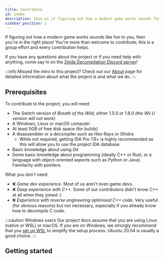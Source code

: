 ```yaml
---
title: Contribute
id: index
description: Join us if figuring out how a modern game works sounds fun to you! This is a group effort and every contribution helps.
sidebar_position: 1
---
```


If figuring out how a modern game works sounds like fun to you, then you're in the right place! You're more than welcome to contribute; this is a group effort and every contribution helps.

If you have any questions about the project or if you need help with anything, come say hi on the [Zelda Decompilation Discord server](https://discord.zelda64.dev/)!

:::info Missed the intro to this project?
Check out our [About](/about) page for detailed information about what the project is and what we do.
:::

## Prerequisites

To contribute to the project, you will need:

* The Switch version of *Breath of the Wild*, either 1.5.0 or 1.6.0 *(the Wii U version will not work)*
* A Windows, Linux or macOS computer
* At least 5GB of free disk space (for builds)
* A disassembler or a decompiler such as Hex-Rays or Ghidra
  * While not required, getting IDA Pro 7.6+ is highly recommended as this will allow you to use the project IDA database
* Basic knowledge about using Git
* Some basic knowledge about programming (ideally C++ or Rust, or a language with object-oriented aspects such as Python or Java). Familiarity with pointers.

What you don't need:

* :x: *Game dev experience*. Most of us aren't even game devs.
* :x: *Deep experience with C++.* Some of our contributors didn't know C++ at all when they joined :)
* :x: *Experience with reverse engineering optimised C++ code*. Very useful (for obvious reasons) but not necessary, especially if you already know how to decompile C code.

:::caution Windows users
Our project docs assume that you are using Linux (native or WSL) or macOS. If you are on Windows, we strongly recommend that you [set up WSL](https://docs.microsoft.com/en-us/windows/wsl/install-win10) to simplify the setup process. Ubuntu 20.04 is usually a good choice.
:::

## Getting started


<DocCardList />
